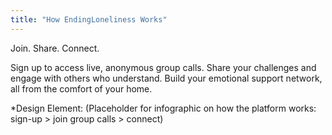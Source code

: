 ```yaml
---
title: "How EndingLoneliness Works"
---
```



Join. Share. Connect.

Sign up to access live, anonymous group calls. Share your challenges and engage with others who understand. Build your emotional support network, all from the comfort of your home.


*Design Element: (Placeholder for infographic on how the platform works: sign-up > join group calls > connect)